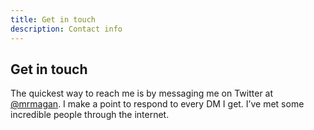 ```yaml
---
title: Get in touch
description: Contact info
---
```


## Get in touch

The quickest way to reach me is by messaging me on Twitter at [@mrmagan](https://x.com/mrmagan_). I make a point to respond to every DM I get. I’ve met some incredible people through the internet.